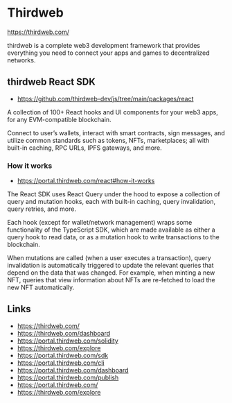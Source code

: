 # Thirdweb

https://thirdweb.com/

thirdweb is a complete web3 development framework that provides everything you need to connect your apps and games to decentralized networks.

## thirdweb React SDK

- https://github.com/thirdweb-dev/js/tree/main/packages/react

A collection of 100+ React hooks and UI components for your web3 apps, for any EVM-compatible blockchain.

Connect to user’s wallets, interact with smart contracts, sign messages, and utilize common standards such as tokens, NFTs, marketplaces; all with built-in caching, RPC URLs, IPFS gateways, and more.

### How it works

- https://portal.thirdweb.com/react#how-it-works

The React SDK uses React Query under the hood to expose a collection of query and mutation hooks, each with built-in caching, query invalidation, query retries, and more.

Each hook (except for wallet/network management) wraps some functionality of the TypeScript SDK, which are made available as either a query hook to read data, or as a mutation hook to write transactions to the blockchain.

When mutations are called (when a user executes a transaction), query invalidation is automatically triggered to update the relevant queries that depend on the data that was changed. For example, when minting a new NFT, queries that view information about NFTs are re-fetched to load the new NFT automatically.

## Links

- https://thirdweb.com/
- https://thirdweb.com/dashboard
- https://portal.thirdweb.com/solidity
- https://thirdweb.com/explore
- https://portal.thirdweb.com/sdk
- https://portal.thirdweb.com/cli
- https://portal.thirdweb.com/dashboard
- https://portal.thirdweb.com/publish
- https://portal.thirdweb.com/
- https://thirdweb.com/explore